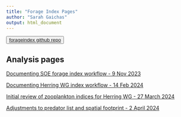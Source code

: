 ```yaml
---
title: "Forage Index Pages"
author: "Sarah Gaichas"
output: html_document
---
```


<button>
    <a href="https://github.com/NOAA-EDAB/forageindex"> forageindex github repo </a>
</button>


<!-- ADD LINKS BELOW, note, using the RMD link syntax will open the presentation in the same tab, which is annoying. Use the html with the "_blank" to fix that behavior -->

## Analysis pages
 

<a href="https://noaa-edab.github.io/forageindex/SOEforageindex.html" target="_blank"> Documenting SOE forage index workflow - 9 Nov 2023 </a>

<a href="https://noaa-edab.github.io/forageindex/HerringWGindex.html" target="_blank"> Documenting Herring WG index workflow - 14 Feb 2024 </a>

<a href="https://noaa-edab.github.io/forageindex/ZooplanktonOverview.html" target="_blank"> Initial review of zooplankton indices for Herring WG - 27 March 2024 </a>

<a href="https://noaa-edab.github.io/forageindex/HerringWGindex_footprint.html" target="_blank"> Adjustments to predator list and spatial footprint - 2 April 2024 </a>